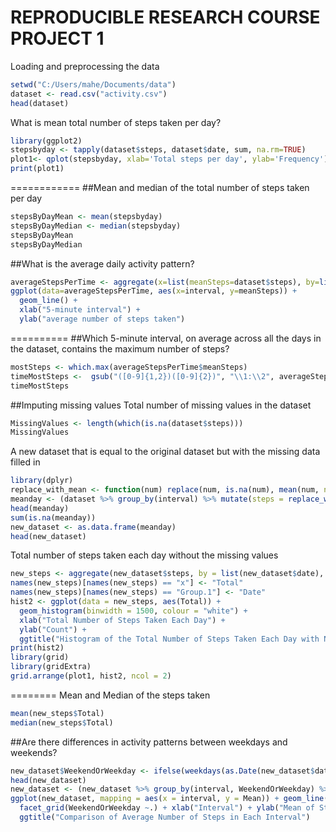 REPRODUCIBLE RESEARCH COURSE PROJECT 1
================================
Loading and preprocessing the data
```{r}
setwd("C:/Users/mahe/Documents/data")
dataset <- read.csv("activity.csv")
head(dataset)
```
What is mean total number of steps taken per day?
```{r}
library(ggplot2)
stepsbyday <- tapply(dataset$steps, dataset$date, sum, na.rm=TRUE)
plot1<- qplot(stepsbyday, xlab='Total steps per day', ylab='Frequency')
print(plot1)
```
============
##Mean and median of the total number of steps taken per day
```{r}
stepsByDayMean <- mean(stepsbyday)
stepsByDayMedian <- median(stepsbyday)
stepsByDayMean
stepsByDayMedian
```
##What is the average daily activity pattern?
```{r}
averageStepsPerTime <- aggregate(x=list(meanSteps=dataset$steps), by=list(interval=dataset$interval), FUN=mean, na.rm=TRUE)
ggplot(data=averageStepsPerTime, aes(x=interval, y=meanSteps)) +
  geom_line() +
  xlab("5-minute interval") +
  ylab("average number of steps taken") 
```
==========
##Which 5-minute interval, on average across all the days in the dataset, contains the maximum number of steps?
```{r}
mostSteps <- which.max(averageStepsPerTime$meanSteps)
timeMostSteps <-  gsub("([0-9]{1,2})([0-9]{2})", "\\1:\\2", averageStepsPerTime[mostSteps,'interval'])
timeMostSteps
```
##Imputing missing values
Total number of missing values in the dataset
```{r}
MissingValues <- length(which(is.na(dataset$steps)))
MissingValues
```
A new dataset that is equal to the original dataset but with the missing data filled in
```{r}
library(dplyr)
replace_with_mean <- function(num) replace(num, is.na(num), mean(num, na.rm = TRUE))
meanday <- (dataset %>% group_by(interval) %>% mutate(steps = replace_with_mean(steps)))
head(meanday)
sum(is.na(meanday))
new_dataset <- as.data.frame(meanday)
head(new_dataset)
```
Total number of steps taken each day without the missing values
```{r}
new_steps <- aggregate(new_dataset$steps, by = list(new_dataset$date), FUN = sum)
names(new_steps)[names(new_steps) == "x"] <- "Total"
names(new_steps)[names(new_steps) == "Group.1"] <- "Date"
hist2 <- ggplot(data = new_steps, aes(Total)) + 
  geom_histogram(binwidth = 1500, colour = "white") +
  xlab("Total Number of Steps Taken Each Day") +
  ylab("Count") +
  ggtitle("Histogram of the Total Number of Steps Taken Each Day with New Version Dataset")
print(hist2)
library(grid)
library(gridExtra)
grid.arrange(plot1, hist2, ncol = 2)
```
========
Mean and Median of the steps taken
```{r}
mean(new_steps$Total)
median(new_steps$Total)
```
##Are there differences in activity patterns between weekdays and weekends?
```{r}
new_dataset$WeekendOrWeekday <- ifelse(weekdays(as.Date(new_dataset$date)) %in% c("Monday", "Tuesday", "Wednesday", "Thursday", "Friday"), "Weekday", "Weekend")
head(new_dataset)
new_dataset <- (new_dataset %>% group_by(interval, WeekendOrWeekday) %>% summarise(Mean = mean(steps)))
ggplot(new_dataset, mapping = aes(x = interval, y = Mean)) + geom_line() +
  facet_grid(WeekendOrWeekday ~.) + xlab("Interval") + ylab("Mean of Steps") +
  ggtitle("Comparison of Average Number of Steps in Each Interval")
```

